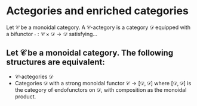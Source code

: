 # Actegories and enriched categories {#actegories-enriched}

::: {.itenv #def-actegory title="Definition"}
Let $\mathcal C$ be a monoidal category. A $\mathcal C$-actegory is a category $\mathcal D$ equipped with a bifunctor $\cdot : \mathcal C \times \mathcal D \to \mathcal D$ satisfying...
:::

::: {.itenv #prop-actegory-endofunctors title="Proposition"}
Let $\mathcal C$ be a monoidal category. The following structures are equivalent:
-

- $\mathcal C$-actegories $\mathcal D$
- Categories $\mathcal D$ with a strong monoidal functor $\mathcal C \to [\mathcal D, \mathcal D]$ where $[\mathcal D, \mathcal D]$ is the category of endofunctors on $\mathcal D$, with composition as the monoidal product.
:::
